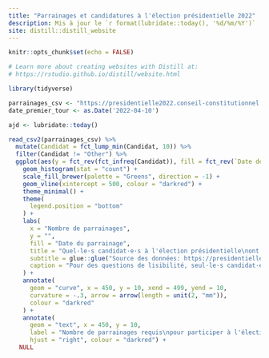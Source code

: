 ```yaml
---
title: "Parrainages et candidatures à l'élection présidentielle 2022"
description: Mis à jour le `r format(lubridate::today(), '%d/%m/%Y')`
site: distill::distill_website
---
```


```r
knitr::opts_chunk$set(echo = FALSE)

# Learn more about creating websites with Distill at:
# https://rstudio.github.io/distill/website.html


```

```r
library(tidyverse)

parrainages_csv <- "https://presidentielle2022.conseil-constitutionnel.fr/telechargement/parrainagestotal.csv"
date_premier_tour <- as.Date('2022-04-10')

ajd <- lubridate::today()

read_csv2(parrainages_csv) %>%
  mutate(Candidat = fct_lump_min(Candidat, 10)) %>%
  filter(Candidat != "Other") %>%
  ggplot(aes(y = fct_rev(fct_infreq(Candidat)), fill = fct_rev(`Date de publication`))) +
    geom_histogram(stat = "count") +
    scale_fill_brewer(palette = "Greens", direction = -1) +
    geom_vline(xintercept = 500, colour = "darkred") +
    theme_minimal() +
    theme(
      legend.position = "bottom"
    ) +
    labs(
      x = "Nombre de parrainages",
      y = "",
      fill = "Date du parrainage",
      title = "Quel·le·s candidat·e·s à l'élection présidentielle\nont reçu leurs 500 parrainages ?",
      subtitle = glue::glue("Source des données: https://presidentielle2022.conseil-constitutionnel.fr\nMis à jour le {format(ajd, '%d/%m/%Y')} (J-{date_premier_tour - ajd} avant le premier tour)"),
      caption = "Pour des questions de lisibilité, seul·le·s candidat·e·s avec plus de 10 parrainages sont présent·e·s sur ce graphique"
    ) +
    annotate(
      geom = "curve", x = 450, y = 10, xend = 499, yend = 10,
      curvature = -.3, arrow = arrow(length = unit(2, "mm")),
      colour = "darkred"
    ) +
    annotate(
      geom = "text", x = 450, y = 10,
      label = "Nombre de parrainages requis\npour participer à l'élection",
      hjust = "right", colour = "darkred") +
   NULL
```
